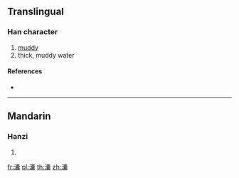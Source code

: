 {{character info/new}}
==Translingual==

===Han character===
{{Han char|rn=85|rad=水|as=22|sn=25|four=30132|canj=EJBV|ids=⿰氵囊}}

# [[muddy]]
# thick, muddy water

====References====
* {{Han ref|kx=0664.090|dkj=18822|dj=1072.330|hdz=31798.040|uh=7062|ud=28770|bh=F8F5|bd=63733}}

----

==Mandarin==

===Hanzi===
{{cmn-hanzi|pin=[[nǎng]] ([[nang3]])|wg=nang<sup>3</sup>}}

# {{defn|lang=cmn|sort=水22}}

[[fr:灢]]
[[pl:灢]]
[[th:灢]]
[[zh:灢]]
